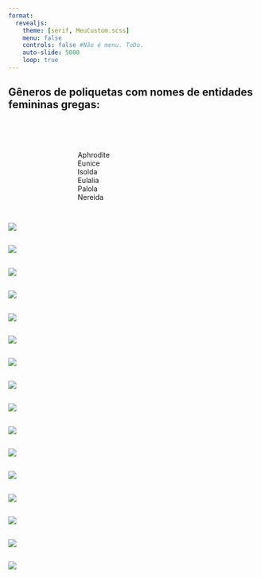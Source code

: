 ```yaml
---
format: 
  revealjs: 
    theme: [serif, MeuCustom.scss]
    menu: false
    controls: false #Não é menu. ToDo.
    auto-slide: 5000
    loop: true
---
```


## Gêneros de poliquetas com nomes de entidades femininas gregas:

<br><br>

:::: {.columns}
::: {.column width="30%"}
:::
::: {.column width="54%"}
Aphrodite  
Eunice  
Isolda  
Eulalia   
Palola  
Nereida   
:::
::: {.column width="33%"}
:::
:::: 

## 

![](images/Alitta-virens-4.jpeg)

##

![](images/apem-dorvillea-rubrovittata-1536x1152.jpg)

##

![](images/Branchiomma_arctica_1-combined.jpeg)

##

![](images/default.png)

##

![](images/Eulalia_viridis_3.jpeg)

##

![](images/hpwo292.jpg)

##

![](images/Myxicola_sp2.jpeg)

##

![](images/Nereis_pelagica-5.jpeg)

##

![](images/OIP.jpeg)

##

![](images/Phyllodoce_citrina-combined.jpeg)

##

![](images/PolyDay.png)

##

![](images/Polynoidae_unidentified.jpeg)

##

![](images/Pterosyllis_finmarchica-1.jpeg)

##

![](images/Serpula-uschakovi-4.jpeg)

##

![](images/Syllidae_unidentified.jpeg)

##

![](images/Terebellidae-Unidentified-combined.jpeg)

